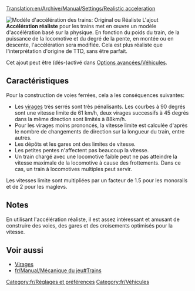 [[Translation:en/Archive/Manual/Settings/Realistic acceleration]]

[[File:fr/Realistic acceleration config.png|frame|right|Modéle d'accélération des trains: ''Original'' ou ''Réaliste'']]
L'ajout '''Accélération réaliste''' pour les trains met en œuvre un modèle d'accélération basé sur la physique. En fonction du poids du train, de la puissance de la locomotive et du degré de la pente, en montée ou en descente, l'accélération sera modifiée. Cela est plus réaliste que l'interprétation d'origine de TTD, sans être parfait.

Cet ajout peut être (dés-)activé dans [[fr/Archive/Manual/Settings/Options avancées/Véhicules#Modèle d'accélération des trains|Options avancées/Véhicules]].

==Caractéristiques==
Pour la construction de voies ferrées, cela a les conséquences suivantes:
* Les [[fr/Community/Virage|virages]] très serrés sont très pénalisants. Les courbes à 90 degrés sont une vitesse limite de 61 km/h, deux virages successifs à 45 degrés dans la même direction sont limités à 88km/h.
* Pour les virages moins prononcés, la vitesse limite est calculée d'après le nombre de changements de direction sur la longueur du train, entre autres.
* Les dépôts et les gares ont des limites de vitesse.
* Les petites pentes n'affectent pas beaucoup la vitesse.
* Un train chargé avec une locomotive faible peut ne pas atteindre la vitesse maximale de la locomotive à cause des frottements. Dans ce cas, un train à locomotives multiples peut servir.

Les vitesses limite sont multipliées par un facteur de 1.5 pour les monorails et de 2 pour les maglevs.

==Notes==
En utilisant l'accélération réaliste, il est assez intéressant et amusant de construire des voies, des gares et des croisements optimisés pour la vitesse.

==Voir aussi==
* [[fr/Community/Virage|Virages]]
* [[fr/Manual/Mécanique du jeu#Trains]]

[[Category:fr/Réglages et préférences]]
[[Category:fr/Véhicules]]